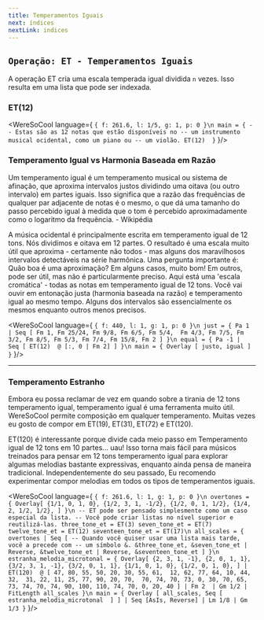 ```yaml
---
title: Temperamentos Iguais
next: índices
nextLink: indices
---
```


## `Operação: ET - Temperamentos Iguais` 
A operação ET cria uma escala temperada igual dividida `n` vezes.
Isso resulta em uma lista que pode ser indexada.

### ET(12)

<WereSoCool language={
`{ f: 261.6, l: 1/5, g: 1, p: 0 }\n
main = {
   -- Estas são as 12 notas que estão disponíveis no
   -- um instrumento musical ocidental, como um piano ou
   -- um violão.
  ET(12) 
}`
}/>

### Temperamento Igual vs Harmonia Baseada em Razão

Um temperamento igual é um temperamento musical ou sistema de afinação, que aproxima intervalos justos dividindo uma oitava
(ou outro intervalo) em partes iguais.
Isso significa que a razão das frequências de qualquer
par adjacente de notas é o mesmo, o que dá uma
tamanho do passo percebido igual à medida que o tom é percebido aproximadamente como o logaritmo da frequência. - Wikipédia

A música ocidental é principalmente escrita em temperamento igual de 12 tons. Nós dividimos e oitava em 12 partes. O resultado é
uma escala muito útil que aproxima - certamente não todos - mas
alguns dos maravilhosos intervalos detectáveis
na série harmônica. Uma pergunta importante é:
Quão boa é uma aproximação? Em alguns casos, muito bom!
Em outros, pode ser útil, mas não é particularmente preciso.
Aqui está uma 'escala cromática' - todas as notas em temperamento igual de 12 tons. Você vai ouvir em entonação justa
(harmonia baseada na razão) e temperamento igual ao mesmo tempo.
Alguns dos intervalos são essencialmente os mesmos
enquanto outros menos precisos.


<WereSoCool language={
`{ f: 440, l: 1, g: 1, p: 0 }\n
just = {
  Pa 1 |
  Seq [
    Fm 1, Fm 25/24, Fm 9/8, Fm 6/5, Fm 5/4, 
    Fm 4/3, Fm 7/5, Fm 3/2, Fm 8/5,
    Fm 5/3, Fm 7/4, Fm 15/8, Fm 2
  ]
}\n
equal = {
  Pa -1 | 
  Seq [
    ET(12) 
    @ [:, 0 | Fm 2]
  ]
}\n
main = {
  Overlay [
     justo,
     igual
  ]
}`
}/>

---

### Temperamento Estranho

Embora eu possa reclamar de vez em quando sobre a tirania de 12 tons temperamento igual, temperamento igual é uma ferramenta muito útil.
WereSoCool permite composição em qualquer temperamento. Muitas vezes eu gosto de
compor em ET(19), ET(31), ET(72) e ET(120).

ET(120) é interessante porque divide cada meio passo em
Temperamento igual de 12 tons em 10 partes... uau!
Isso torna mais fácil para músicos treinados para pensar em 12 tons
temperamento igual para explorar algumas melodias bastante expressivas,
enquanto ainda pensa de maneira tradicional. Independentemente do seu passado,
Eu recomendo experimentar compor melodias em todos os tipos de temperamentos iguais.

<WereSoCool language={
`{ f: 261.6, l: 1, g: 1, p: 0 }\n
overtones = {
  Overlay[
    {1/1, 0, 1, 0},
    {1/2, 3, 1, -1/2},
    {1/2, 0, 1, 1/2},
    {1/4, 2, 1/2, 1/2},
  ]
}\n
-- ET pode ser pensado simplesmente como um caso especial da lista.
-- Você pode criar listas no nível superior e reutilizá-las.
three_tone_et = ET(3)
seven_tone_et = ET(7)
twelve_tone_et = ET(12)
seventeen_tone_et = ET(17)\n
all_scales = {
  overtones |
  Seq [
    -- Quando você quiser usar uma lista mais tarde, você a precede com
     -- um símbolo &.
    &three_tone_et,
    &seven_tone_et | Reverse,
    &twelve_tone_et | Reverse,
    &seventeen_tone_et
  ]
}\n
estranha_melodia_microtonal = {
   Overlay[
    {2, 3, 1, -1},
    {2, 0, 1, 1},
    {3/2, 3, 1, -1},
    {3/2, 0, 1, 1},
    {1/1, 0, 1, 0},
    {1/2, 0, 1, 0},
  ]
  | ET(120) 
    @ [
      47, 80, 55, 50, 20, 30, 55, 61, 
      12, 62, 77, 64, 10, 44, 32, 
      31, 22, 11, 25, 77, 90, 20, 70, 
      70, 74, 70, 73, 0, 30, 70, 65, 73, 74,
      70, 74, 90, 100, 110, 74, 70, 0, 20, 40
    ]
    | Fm 2 
    | Gm 1/2
    | FitLength all_scales
}\n
main = {
  Overlay [
    all_scales,
    Seq [
      estranha_melodia_microtonal 
    ]
  ]
  | Seq [AsIs, Reverse]
  | Lm 1/8
  | Gm 1/3
}`
}/>


